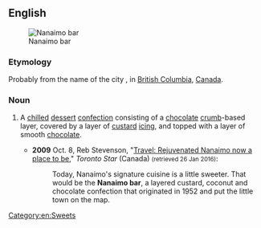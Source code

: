 ==English==
{{wikipedia}}
[[File:Nanaimo Bar close.jpg|thumb|Nanaimo bar]]

===Etymology===
Probably from the name of the city {{w|Nanaimo}}, in [[British Columbia]], [[Canada]].

===Noun===
{{en-noun}}

# {{label|en|chiefly|Canada}} A [[chilled]] [[dessert]] [[confection]] consisting of a [[chocolate]] [[crumb]]-based layer, covered by a layer of [[custard]] [[icing]], and topped with a layer of smooth [[chocolate]].
#* '''2009''' Oct. 8, Reb Stevenson, "[http://www.thestar.com/life/travel/2009/10/08/rejuvenated_nanaimo_now_a_place_to_be.html Travel: Rejuvenated Nanaimo now a place to be]," ''Toronto Star'' (Canada) <small>(retrieved 26 Jan 2016)</small>:
#*: Today, Nanaimo's signature cuisine is a little sweeter. That would be the '''Nanaimo bar''', a layered custard, coconut and chocolate confection that originated in 1952 and put the little town on the map.
[[Category:en:Sweets]]